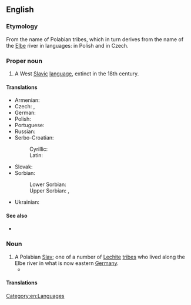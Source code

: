 ==English==
{{wikipedia|Polabian language}}

===Etymology===
From the name of Polabian tribes, which in turn derives from the name of the [[Elbe]] river in {{der|en|sla|-}} languages: {{m|pl|Łaba}} in Polish and {{m|cs|Labe}} in Czech.

===Proper noun===
{{en-proper noun}}

# A West [[Slavic]] [[language]], extinct in the 18th century.

====Translations====
{{trans-top|West Slavic language}}
* Armenian: {{t+|hy|պոլաբերեն}}
* Czech: {{t|cs|polabština|f}}, {{t|cs|drevjanština|f}}
* German: {{t+|de|Polabisch|n}}
* Polish: {{t|pl|[[język]] [[połabski]]|m}}
* Portuguese: {{t+|pt|polábio|m}}
* Russian: {{t|ru|[[пола́бский]] [[язы́к]]|m}}
* Serbo-Croatian:
*: Cyrillic: {{t|sh|[[полабски]] [[језик]]|m}}
*: Latin: {{t|sh|[[polabski]] [[jezik]]|m}}
{{trans-mid}}
* Slovak: {{t|sk|polabčina|f}}
* Sorbian:
*: Lower Sorbian: {{t|dsb|połobšćina|f}}
*: Upper Sorbian: {{t+|hsb|połobšćina|f}}, {{t|hsb|połobska rěč|f}}
* Ukrainian: {{t|uk|[[полабська]] [[мова]]|f}}
{{trans-bottom}}

====See also====
* {{langcat|pox}}

===Noun===
{{en-noun}}

# A Polabian [[Slav]]; one of a number of [[Lechite]] [[tribe]]s who lived along the Elbe river in what is now eastern [[Germany]].
#* {{seeCites|en}}

====Translations====
{{trans-top|Polabian Slav}}
{{trans-mid}}
{{trans-bottom}}

[[Category:en:Languages]]
